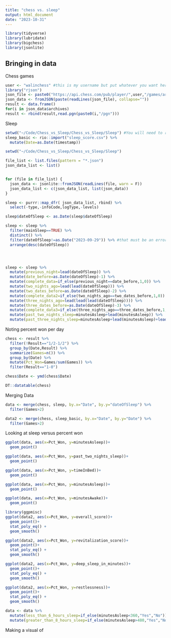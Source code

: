 ```yaml
---
title: "chess vs. sleep"
output: html_document
date: "2023-10-31"
---
```


```r
library(tidyverse)
library(lubridate)
library(bigchess)
library(jsonlite)
```

## Bringing in data

Chess games



```r
user <- "walinchess" #this is my username but put whatever you want here
library("rjson")
json_file <- paste0("https://api.chess.com/pub/player/",user,"/games/archives")
json_data <- fromJSON(paste(readLines(json_file), collapse=""))
result <- data.frame()
for(i in json_data$archives)
result <- rbind(result,read.pgn(paste0(i,"/pgn")))
```


Sleep


```r
setwd("~/Code/Chess_vs_Sleep/Chess_vs_Sleep/Sleep") #You will need to request your own data from Fitbit. Obviously, for privacy reasons I'm not going to include the actual file. 
sleep_basic <- rio::import("sleep_score.csv") %>% 
  mutate(Date=as.Date(timestamp))

```


```r
setwd("~/Code/Chess_vs_Sleep/Chess_vs_Sleep/Sleep")

file_list <- list.files(pattern = "*.json")
json_data_list <- list()


for (file in file_list) {
  json_data <- jsonlite::fromJSON(readLines(file, warn = F))
  json_data_list <- c(json_data_list, list(json_data))
}

sleep <- purrr::map_dfr( json_data_list, rbind) %>% 
  select(-type,-infoCode,logType,-levels)

sleep$dateOfSleep <- as.Date(sleep$dateOfSleep)

sleep <- sleep %>% 
  filter(mainSleep==TRUE) %>% 
  distinct() %>% 
  filter(dateOfSleep!=as.Date("2023-09-29")) %>% #that must be an error
  arrange(desc(dateOfSleep))




sleep <- sleep %>% 
  mutate(previous_night=lead(dateOfSleep)) %>% 
  mutate(date_before=as.Date(dateOfSleep)-1) %>% 
  mutate(complete_data=if_else(previous_night==date_before,1,0)) %>% 
  mutate(two_nights_ago=lead(lead(dateOfSleep))) %>% 
  mutate(two_dates_before=as.Date(dateOfSleep)-2) %>%
  mutate(complete_data2=if_else(two_nights_ago==two_dates_before,1,0)) %>%
  mutate(three_nights_ago=lead(lead(lead(dateOfSleep)))) %>% 
  mutate(three_dates_before=as.Date(dateOfSleep)-3) %>%
  mutate(complete_data3=if_else(three_nights_ago==three_dates_before,1,0)) %>% 
  mutate(past_two_nights_sleep=minutesAsleep+lead(minutesAsleep)) %>% 
  mutate(past_three_nights_sleep=minutesAsleep+lead(minutesAsleep)+lead(lead(minutesAsleep))) 


```



Noting percent won per day 

```r
chess <- result %>% 
  filter(!Result=="1/2-1/2") %>% 
  group_by(Date,Result) %>% 
  summarize(Games=n()) %>% 
  group_by(Date) %>% 
  mutate(Pct_Won=Games/sum(Games)) %>% 
  filter(Result=="1-0")

chess$Date <- ymd(chess$Date)

DT::datatable(chess)
```


Merging Data 

```r
data <- merge(chess, sleep, by.x="Date", by.y="dateOfSleep") %>% 
  filter(Games>2)

data2 <- merge(chess, sleep_basic, by.x="Date", by.y="Date") %>% 
  filter(Games>2)
```

Looking at sleep versus percent won

```r
ggplot(data, aes(x=Pct_Won, y=minutesAsleep))+
  geom_point()
```



```r
ggplot(data, aes(x=Pct_Won, y=past_two_nights_sleep))+
  geom_point()
```





```r
ggplot(data, aes(x=Pct_Won, y=timeInBed))+
  geom_point()
```



```r
ggplot(data, aes(x=Pct_Won, y=minutesAsleep))+
  geom_point()
```



```r
ggplot(data, aes(x=Pct_Won, y=minutesAwake))+
  geom_point()
```





```r

library(ggpmisc)
ggplot(data2, aes(x=Pct_Won, y=overall_score))+
  geom_point()+
  stat_poly_eq() +
  geom_smooth()
```


```r
ggplot(data2, aes(x=Pct_Won, y=revitalization_score))+
  geom_point()+
  stat_poly_eq() +
  geom_smooth()
```

```r
ggplot(data2, aes(x=Pct_Won, y=deep_sleep_in_minutes))+
  geom_point()+
  stat_poly_eq() +
  geom_smooth()
```

```r
ggplot(data2, aes(x=Pct_Won, y=restlessness))+
  geom_point()+
  stat_poly_eq() +
  geom_smooth()
```
```r
data <- data %>% 
  mutate(less_than_6_hours_sleep=if_else(minutesAsleep<360,"Yes","No")) %>% 
  mutate(greater_than_8_hours_sleep=if_else(minutesAsleep>480,"Yes","No"))
```

Making a visual of 






